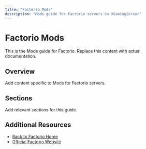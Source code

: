 ```yaml
---
title: "Factorio Mods"
description: "Mods guide for Factorio servers on XGamingServer"
---
```


# Factorio Mods

This is the Mods guide for Factorio. Replace this content with actual documentation.

## Overview

Add content specific to Mods for Factorio servers.

## Sections

Add relevant sections for this guide.

## Additional Resources

- [Back to Factorio Home](./index)
- [Official Factorio Website](https://example.com)

